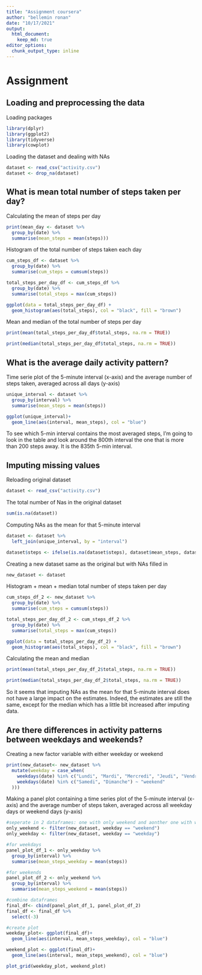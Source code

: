 ```yaml
---
title: "Assignment coursera"
author: "bellemin ronan"
date: "10/17/2021"
output: 
  html_document:
    keep_md: true
editor_options: 
  chunk_output_type: inline
---
```


# Assignment

## Loading and preprocessing the data

Loading packages
```r
library(dplyr)
library(ggplot2)
library(tidyverse)
library(cowplot)
```

Loading the dataset and dealing with NAs
```r
dataset <- read_csv("activity.csv")
dataset <- drop_na(dataset)
```

## What is mean total number of steps taken per day?

Calculating the mean of steps per day
```r
print(mean_day <- dataset %>% 
  group_by(date) %>% 
  summarise(mean_steps = mean(steps)))
```

Histogram of the total number of steps taken each day
```r
cum_steps_df <- dataset %>% 
  group_by(date) %>% 
  summarise(cum_steps = cumsum(steps))

total_steps_per_day_df <- cum_steps_df %>% 
  group_by(date) %>% 
  summarise(total_steps = max(cum_steps))

ggplot(data = total_steps_per_day_df) +
  geom_histogram(aes(total_steps), col = "black", fill = "brown")
```

Mean and median of the total number of steps per day
```r
print(mean(total_steps_per_day_df$total_steps, na.rm = TRUE))

print(median(total_steps_per_day_df$total_steps, na.rm = TRUE))
```

## What is the average daily activity pattern?

Time serie plot of the 5-minute interval (x-axis) and the average number of steps taken, averaged across all days (y-axis)
```r
unique_interval <- dataset %>% 
  group_by(interval) %>% 
  summarise(mean_steps = mean(steps))

ggplot(unique_interval)+
  geom_line(aes(interval, mean_steps), col = "blue")
```

To see which 5-min interval contains the most averaged steps, I'm going to look in the table and look around the 800th interval the one that is more than 200 steps away.
It is the 835th 5-min interval.

## Imputing missing values

Reloading original dataset 
```r
dataset <- read_csv("activity.csv")
```

The total number of Nas in the original dataset
```r
sum(is.na(dataset))
```

Computing NAs as the mean for that 5-minute interval
```r
dataset <- dataset %>% 
  left_join(unique_interval, by = "interval")

dataset$steps <- ifelse(is.na(dataset$steps), dataset$mean_steps, dataset$steps)
```

Creating a new dataset same as the original but with NAs filled in
```r
new_dataset <- dataset
```

Histogram + mean + median total number of steps taken per day
```r
cum_steps_df_2 <- new_dataset %>% 
  group_by(date) %>% 
  summarise(cum_steps = cumsum(steps))

total_steps_per_day_df_2 <- cum_steps_df_2 %>% 
  group_by(date) %>% 
  summarise(total_steps = max(cum_steps))

ggplot(data = total_steps_per_day_df_2) +
  geom_histogram(aes(total_steps), col = "black", fill = "brown")
```

Calculating the mean and median
```r
print(mean(total_steps_per_day_df_2$total_steps, na.rm = TRUE))

print(median(total_steps_per_day_df_2$total_steps, na.rm = TRUE))
```

So it seems that imputing NAs as the mean for that 5-minute interval does not have a large impact on the estimates. Indeed, the estimates are still the same, except for the median which has a little bit increased after imputing data.

## Are there differences in activity patterns between weekdays and weekends?

Creating a new factor variable with either weekday or weekend
```r
print(new_dataset<- new_dataset %>% 
  mutate(weekday = case_when(
    weekdays(date) %in% c("Lundi", "Mardi", "Mercredi", "Jeudi", "Vendredi") ~ "weekday",
    weekdays(date) %in% c("Samedi", "Dimanche") ~ "weekend"
  )))
```
Making a panel plot containing a time series plot of the 5-minute interval (x-axis) and the average number of steps taken, averaged across all weekday days or weekend days (y-axis)
```r
#seperate in 2 dataframes: one with only weekend and aonther one with weekdays
only_weekend <- filter(new_dataset, weekday == "weekend")
only_weekday <- filter(new_dataset, weekday == "weekday")

#for weekdays
panel_plot_df_1 <- only_weekday %>% 
  group_by(interval) %>% 
  summarise(mean_steps_weekday = mean(steps))

#for weekends
panel_plot_df_2 <- only_weekend %>% 
  group_by(interval) %>% 
  summarise(mean_steps_weekend = mean(steps))

#combine dataframes
final_df<- cbind(panel_plot_df_1, panel_plot_df_2)
final_df <- final_df %>% 
  select(-3)

#create plot
weekday_plot<- ggplot(final_df)+
  geom_line(aes(interval, mean_steps_weekday), col = "blue")

weekend_plot <- ggplot(final_df)+
  geom_line(aes(interval, mean_steps_weekend), col = "blue")

plot_grid(weekday_plot, weekend_plot)
```


